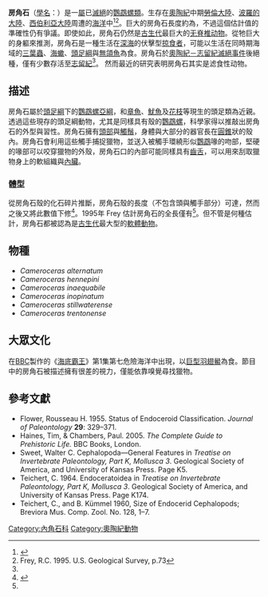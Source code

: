 {{Automatic taxobox
| fossil_range = {{Fossil range|470|425}}[[中奧陶世|中奧陶世]]–{{link-en|文洛克階|Wenlock (Silurian)}}
| image = Cameroceras inaequabile fossil nautiloid, northern Kentucky.jpg
| image_width =
| image_caption = ''Cameroceras inaequabile''的化石
| image2 = Cameroceras_trentonese.jpg
| image2_width = 
| image2_caption = 藝術家筆下的復原圖：一隻房角石正在捕食[[鬆卷角石|鬆卷角石]]，一旁有些許''[[Cyclostomiceras|Cyclostomiceras]]''[[屬|屬]]角石游著
| taxon = Cameroceras
| authority = {{tsl|en|Timothy Abbott Conrad|Timothy Abbott Conrad|Conrad}}, 1842
| type_species = '''''Cameroceras trentonense'''''
| type_species_authority = [[Timothy_Abbott_Conrad|Conrad]], 1842
| subdivision_ranks = [[種|種]]
| subdivision =
[[#物種|見內文]]
}}

'''房角石'''（[[學名|學名]]：{{lang|la|'''''Cameroceras'''''}}）是一[[屬|屬]]已[[滅絕|滅絕]]的[[鸚鵡螺亞綱|鸚鵡螺類]]。生存在[[奧陶紀|奧陶紀]]中期[[勞倫大陸|勞倫大陸]]、[[波羅的大陸|波羅的大陸]]、[[西伯利亞大陸|西伯利亞大陸]]周遭的[[海洋|海洋]]中<ref name="Fossilworks">{{Cite web |url = http://fossilworks.org/bridge.pl?a=taxonInfo&taxon_no=12713 |title = Fossilworks: Cameroceras |language = en |accessdate = 2018-05-14 |archive-date = 2016-03-28 |archive-url = https://web.archive.org/web/20160328034523/http://fossilworks.org/bridge.pl?a=taxonInfo&taxon_no=12713 |dead-url = no }}</ref><ref name=Frey>Frey, R.C. 1995. {{cite web |url= http://pubs.usgs.gov/pp/1066p/report.pdf |title= ''Middle and Upper Ordovician nautiloid cephalopods of the Cincinnati Arch region of Kentucky, Indiana, and Ohio''. |accessdate= 2018-08-09 |archive-date= 2017-05-01 |archive-url= https://web.archive.org/web/20170501125934/https://pubs.usgs.gov/pp/1066p/report.pdf |dead-url= no }} U.S. Geological Survey, p.73</ref>。巨大的房角石長度約為{{convert|9|m|ft|abbr=on}}，不過這個估計值的準確性仍有爭議。即使如此，房角石仍然是[[古生代|古生代]]最巨大的[[无脊椎动物|无脊椎动物]]。從牠巨大的身軀來推測，房角石是一種生活在[[深海|深海]]的伏擊型[[掠食者|掠食者]]，可能以生活在同時期海域的[[三葉蟲|三葉蟲]]、[[海蠍|海蠍]]、[[頭足綱|頭足綱]]與[[無頜總綱|無頜魚]]為食。房角石於[[奧陶紀－志留紀滅絕事件|奧陶紀－志留紀滅絕事件]]後絕種，僅有少數存活至[[志留紀|志留紀]]{{link-en|文洛克階|Wenlock (Silurian)}}<ref name=Frey/>。
<!--  
這邊原本有些敘述是來自BBC的《海底霸王》，不過該節目有不少內容純屬臆測，許多理論缺乏實際科學證據支持，因此進行修正。
-->
然而最近的研究表明房角石其实是滤食性动物。

== 描述 ==
房角石屬於[[頭足綱|頭足綱]]下的[[鸚鵡螺亞綱|鸚鵡螺亞綱]]，和[[章魚|章魚]]、[[魷魚|魷魚]]及[[花枝|花枝]]等現生的頭足類為近親。透過這些現存的頭足綱動物，尤其是同樣具有殼的[[鸚鵡螺|鸚鵡螺]]，科學家得以推敲出房角石的外型與習性。房角石擁有[[頭部|頭部]]與[[觸鬚|觸鬚]]，身體與大部分的器官長在[[圓錐|圓錐]]狀的殼內。房角石會利用這些觸手捕捉獵物，並送入被觸手環繞形似[[鸚鵡|鸚鵡]]喙的吻部，堅硬的喙部可以咬穿獵物的外殼，房角石口的內部可能同樣具有[[齒舌|齒舌]]，可以用來刮取獵物身上的軟組織與[[內臟|內臟]]。

=== 體型 ===
從房角石殼的化石碎片推斷，房角石殼的長度（不包含頭與觸手部分）可達{{convert|9|m|ft|abbr=on}}，然而之後又將此數值下修<ref name="TandK">{{cite journal|author=Teichert C and B Kummel|year= 1960|title=Size of Endocerid Cephalopods|journal=Breviora Mus. Comp. Zool.|volume=128|pages=1–7}}</ref>。1995年 Frey 估計房角石的全長僅有{{convert|6|m|ft|abbr=on}}<ref name=Frey/>。但不管是何種估計，房角石都被認為是[[古生代|古生代]]最大型的[[軟體動物|軟體動物]]。

== 物種 ==
* ''Cameroceras alternatum'' <small></small>
* ''Cameroceras hennepini'' <small></small>
* ''Cameroceras inaequabile'' <small></small>
* ''Cameroceras inopinatum'' <small></small>
* ''Cameroceras stillwaterense'' <small></small>
* ''Cameroceras trentonense'' <small></small>

== 大眾文化 ==
在[[BBC|BBC]]製作的《[[海底霸王|海底霸王]]》第1集第七危險海洋中出現，以[[巨型羽翅鱟|巨型羽翅鱟]]為食。節目中的房角石被描述擁有很差的視力，僅能依靠嗅覺尋找獵物。

== 參考文獻 ==
{{reflist}}
*Flower, Rousseau H. 1955. Status of Endoceroid Classification. ''Journal of Paleontology'' '''29''': 329–371.
*Haines, Tim, & Chambers, Paul.  2005.  ''The Complete Guide to Prehistoric Life.''  BBC Books, London.
*Sweet, Walter C.  Cephalopoda—General Features in ''Treatise on Invertebrate Paleontology, Part K, Mollusca 3''.  Geological Society of America, and University of Kansas Press.  Page K5.
*Teichert, C.  1964.  Endoceratoidea in ''Treatise on Invertebrate Paleontology, Part K, Mollusca 3''.  Geological Society of America, and University of Kansas Press.  Page K174.
*Teichert, C., and B. Kümmel 1960, Size of Endocerid Cephalopods; Breviora Mus. Comp. Zool. No. 128, 1–7.
{{Taxonbar|from=Q132963}}

[[Category:內角石科|Category:內角石科]]
[[Category:奧陶紀動物|Category:奧陶紀動物]]